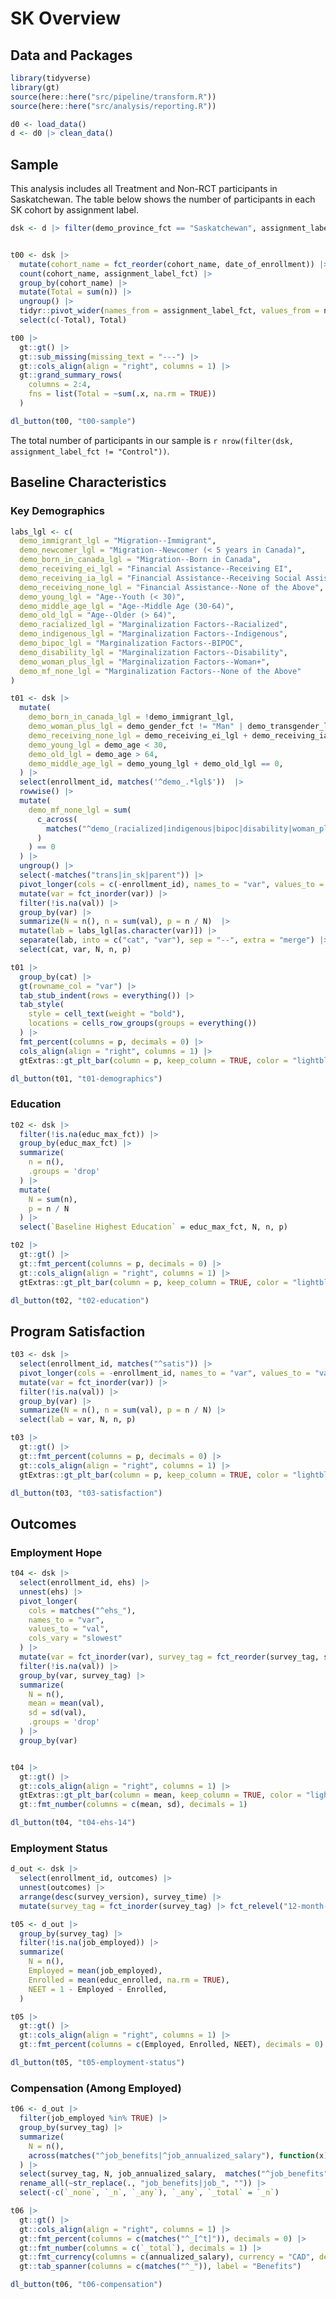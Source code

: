 # SK Overview

## Data and Packages

```r
library(tidyverse)
library(gt)
source(here::here("src/pipeline/transform.R"))
source(here::here("src/analysis/reporting.R"))

d0 <- load_data() 
d <- d0 |> clean_data()
```

## Sample

This analysis includes all Treatment and Non-RCT participants in Saskatchewan. 
The table below shows the number of participants in each SK cohort by assignment label. 

```r
dsk <- d |> filter(demo_province_fct == "Saskatchewan", assignment_label_fct != "Comparison")


t00 <- dsk |> 
  mutate(cohort_name = fct_reorder(cohort_name, date_of_enrollment)) |> 
  count(cohort_name, assignment_label_fct) |> 
  group_by(cohort_name) |> 
  mutate(Total = sum(n)) |> 
  ungroup() |> 
  tidyr::pivot_wider(names_from = assignment_label_fct, values_from = n)  |> 
  select(c(-Total), Total)

t00 |> 
  gt::gt() |> 
  gt::sub_missing(missing_text = "---") |> 
  gt::cols_align(align = "right", columns = 1) |> 
  gt::grand_summary_rows(
    columns = 2:4, 
    fns = list(Total = ~sum(.x, na.rm = TRUE))
  )

dl_button(t00, "t00-sample")
```

The total number of participants in our sample is `r nrow(filter(dsk, assignment_label_fct != "Control"))`.

## Baseline Characteristics

### Key Demographics
```r
labs_lgl <- c(
  demo_immigrant_lgl = "Migration--Immigrant",
  demo_newcomer_lgl = "Migration--Newcomer (< 5 years in Canada)",
  demo_born_in_canada_lgl = "Migration--Born in Canada", 
  demo_receiving_ei_lgl = "Financial Assistance--Receiving EI",
  demo_receiving_ia_lgl = "Financial Assistance--Receiving Social Assistance", 
  demo_receiving_none_lgl = "Financial Assistance--None of the Above",
  demo_young_lgl = "Age--Youth (< 30)",
  demo_middle_age_lgl = "Age--Middle Age (30-64)",
  demo_old_lgl = "Age--Older (> 64)", 
  demo_racialized_lgl = "Marginalization Factors--Racialized", 
  demo_indigenous_lgl = "Marginalization Factors--Indigenous", 
  demo_bipoc_lgl = "Marginalization Factors--BIPOC",  
  demo_disability_lgl = "Marginalization Factors--Disability", 
  demo_woman_plus_lgl = "Marginalization Factors--Woman+",
  demo_mf_none_lgl = "Marginalization Factors--None of the Above"
)

t01 <- dsk |> 
  mutate(
    demo_born_in_canada_lgl = !demo_immigrant_lgl,
    demo_woman_plus_lgl = demo_gender_fct != "Man" | demo_transgender_lgl, 
    demo_receiving_none_lgl = demo_receiving_ei_lgl + demo_receiving_ia_lgl == 0, 
    demo_young_lgl = demo_age < 30, 
    demo_old_lgl = demo_age > 64,
    demo_middle_age_lgl = demo_young_lgl + demo_old_lgl == 0, 
  ) |> 
  select(enrollment_id, matches('^demo_.*lgl$'))  |> 
  rowwise() |> 
  mutate(
    demo_mf_none_lgl = sum(
      c_across(
        matches("^demo_(racialized|indigenous|bipoc|disability|woman_plus)_lgl")
      )
    ) == 0
  ) |> 
  ungroup() |> 
  select(-matches("trans|in_sk|parent")) |> 
  pivot_longer(cols = c(-enrollment_id), names_to = "var", values_to = "val", cols_vary = "slowest") |>
  mutate(var = fct_inorder(var)) |>  
  filter(!is.na(val)) |> 
  group_by(var) |> 
  summarize(N = n(), n = sum(val), p = n / N)  |> 
  mutate(lab = labs_lgl[as.character(var)]) |>
  separate(lab, into = c("cat", "var"), sep = "--", extra = "merge") |> 
  select(cat, var, N, n, p)

t01 |> 
  group_by(cat) |> 
  gt(rowname_col = "var") |>
  tab_stub_indent(rows = everything()) |> 
  tab_style(
    style = cell_text(weight = "bold"),
    locations = cells_row_groups(groups = everything())
  ) |> 
  fmt_percent(columns = p, decimals = 0) |> 
  cols_align(align = "right", columns = 1) |> 
  gtExtras::gt_plt_bar(column = p, keep_column = TRUE, color = "lightblue")

dl_button(t01, "t01-demographics")
```


### Education 
```r
t02 <- dsk |>
  filter(!is.na(educ_max_fct)) |> 
  group_by(educ_max_fct) |> 
  summarize( 
    n = n(), 
    .groups = 'drop'
  ) |> 
  mutate(
    N = sum(n),
    p = n / N
  ) |> 
  select(`Baseline Highest Education` = educ_max_fct, N, n, p) 

t02 |> 
  gt::gt() |> 
  gt::fmt_percent(columns = p, decimals = 0) |> 
  gt::cols_align(align = "right", columns = 1) |> 
  gtExtras::gt_plt_bar(column = p, keep_column = TRUE, color = "lightblue")

dl_button(t02, "t02-education")
```

## Program Satisfaction

```r
t03 <- dsk |> 
  select(enrollment_id, matches("^satis")) |> 
  pivot_longer(cols = -enrollment_id, names_to = "var", values_to = "val") |> 
  mutate(var = fct_inorder(var)) |> 
  filter(!is.na(val)) |> 
  group_by(var) |> 
  summarize(N = n(), n = sum(val), p = n / N) |> 
  select(lab = var, N, n, p)

t03 |> 
  gt::gt() |> 
  gt::fmt_percent(columns = p, decimals = 0) |> 
  gt::cols_align(align = "right", columns = 1) |> 
  gtExtras::gt_plt_bar(column = p, keep_column = TRUE, color = "lightblue")

dl_button(t03, "t03-satisfaction")
```

## Outcomes

### Employment Hope

```r
t04 <- dsk |>
  select(enrollment_id, ehs) |> 
  unnest(ehs) |> 
  pivot_longer(
    cols = matches("^ehs_"), 
    names_to = "var", 
    values_to = "val", 
    cols_vary = "slowest"
  ) |> 
  mutate(var = fct_inorder(var), survey_tag = fct_reorder(survey_tag, survey_time)) |> 
  filter(!is.na(val)) |>
  group_by(var, survey_tag) |> 
  summarize(
    N = n(), 
    mean = mean(val), 
    sd = sd(val), 
    .groups = 'drop'
  ) |> 
  group_by(var)


t04 |> 
  gt::gt() |> 
  gt::cols_align(align = "right", columns = 1) |> 
  gtExtras::gt_plt_bar(column = mean, keep_column = TRUE, color = "lightblue") |> 
  gt::fmt_number(columns = c(mean, sd), decimals = 1)

dl_button(t04, "t04-ehs-14")

```

### Employment Status
```r
d_out <- dsk |> 
  select(enrollment_id, outcomes) |> 
  unnest(outcomes) |> 
  arrange(desc(survey_version), survey_time) |> 
  mutate(survey_tag = fct_inorder(survey_tag) |> fct_relevel("12-month-follow-up", after = Inf))

t05 <- d_out |> 
  group_by(survey_tag) |>
  filter(!is.na(job_employed)) |> 
  summarize(
    N = n(), 
    Employed = mean(job_employed), 
    Enrolled = mean(educ_enrolled, na.rm = TRUE), 
    NEET = 1 - Employed - Enrolled,
  ) 

t05 |> 
  gt::gt() |> 
  gt::cols_align(align = "right", columns = 1) |> 
  gt::fmt_percent(columns = c(Employed, Enrolled, NEET), decimals = 0)

dl_button(t05, "t05-employment-status")
```

### Compensation (Among Employed)

```r
t06 <- d_out |> 
  filter(job_employed %in% TRUE) |> 
  group_by(survey_tag) |> 
  summarize(
    N = n(), 
    across(matches("^job_benefits|^job_annualized_salary"), function(x) mean(x, na.rm = TRUE))
  ) |> 
  select(survey_tag, N, job_annualized_salary,  matches("^job_benefits")) |> 
  rename_all(~str_replace(., "job_benefits|job_", "")) |> 
  select(-c(`_none`, `_n`, `_any`), `_any`, `_total` = `_n`)

t06 |> 
  gt::gt() |> 
  gt::cols_align(align = "right", columns = 1) |> 
  gt::fmt_percent(columns = c(matches("^_[^t]")), decimals = 0) |> 
  gt::fmt_number(columns = c(`_total`), decimals = 1) |> 
  gt::fmt_currency(columns = c(annualized_salary), currency = "CAD", decimals = 0) |> 
  gt::tab_spanner(columns = c(matches("^_")), label = "Benefits")

dl_button(t06, "t06-compensation")
```